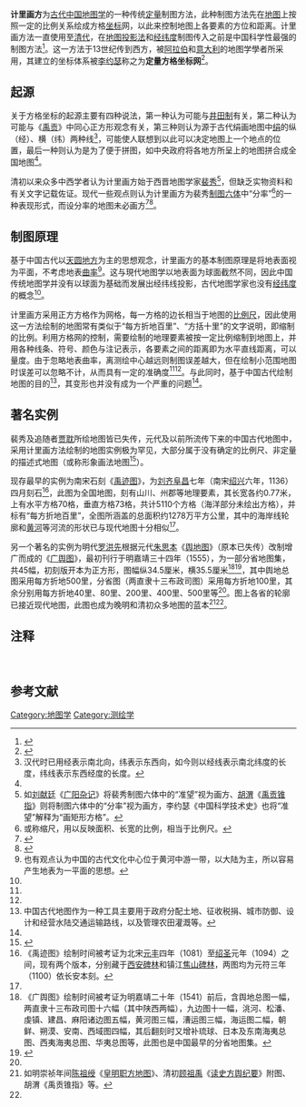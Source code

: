 {{multiple image
| align  = right
| direction = vertical
| width     = 280
| image1    = City of Haiyan in 1748.jpg
| caption1  = 
| image2    = City of Changxing in 1875.jpg
| caption2  = 以计里画方法绘制的两幅古代县城地图，上为清乾隆十三年（1748）《海盐县续图经》海盐全城图，图上标有“每方百步”，下为清光绪元年（1875）《长兴县志》县城图，图上标有“每方二十丈”，至清光绪年间，计里画方在方志舆图中已应用非常广泛<ref>{{cite journal zh |author=史五一|title=简析清代方志中的舆图|journal=广西地方志|accessdate=2014-05-18|date=2009年1月}}</ref>。
}}

'''计里画方'''为[[古代中国|古代中国]][[地图学|地图学]]的一种传统[[定量|定量]]制图方法，此种制图方法先在[[地图|地图]]上按照一定的比例关系绘成方格[[坐标|坐标]]网，以此来控制地图上各要素的方位和距离。计里画方法一直使用至[[清代|清代]]，在[[地图投影|地图投影法]]和[[经纬度|经纬度]]制图传入之前是中国科学性最强的制图方法<ref name="定义">{{cite journal zh |author=胡邦波|title=我国古代地图学传统的制图方法-计里画方|journal=地图|accessdate=2014-05-18|date=1990年1月}}</ref>。这一方法于13世纪传到西方，被[[阿拉伯|阿拉伯]]和[[意大利|意大利]]的地图学學者所采用，其建立的坐标体系被[[李约瑟|李约瑟]]称之为'''定量方格坐标网'''<ref name="特征">{{cite journal zh |author=姜道章|title=论传统中国地图学的特征|journal=自然科学史研究|accessdate=2014-05-18|date=1998年3月}}</ref>。

==起源==
关于方格坐标的起源主要有四种说法，第一种认为可能与[[井田制|井田制]]有关，第二种认为可能与《[[禹贡|禹贡]]》中同心正方形观念有关，第三种则认为源于古代绢画地图中[[绢|绢]]的纵（经）、横（纬）两种线<ref group="注">汉代时已用经表示南北向，纬表示东西向，如今则以经线表示南北纬度的长度，纬线表示东西经度的长度。</ref>，可能使人联想到以此可以决定地图上一个地点的位置，最后一种则认为是为了便于拼图，如中央政府将各地方所呈上的地图拼合成全国地图<ref name="特征" />。

清初以来众多中西学者认为计里画方始于西晋地图学家[[裴秀|裴秀]]<ref group="注">如[[刘献廷|刘献廷]]《[[广阳杂记|广阳杂记]]》将裴秀制图六体中的“准望”视为画方、[[胡渭|胡渭]]《[[禹贡锥指|禹贡锥指]]》则将制图六体中的“分率”视为画方，李约瑟《中国科学技术史》也将“准望”解释为“画矩形方格”。</ref>，但缺乏实物资料和有关文字记载佐证。现代一些观点则认为计里画方为裴秀[[制图六体|制图六体]]中“分率”<ref group="注">或称缩尺，用以反映面积、长宽的比例，相当于比例尺。</ref>的一种表现形式，而设分率的地图未必画方<ref name="方法">{{cite journal zh |author=曹婉如|title=中国古代地图绘制的理论和方法初探|journal=自然科学史研究|accessdate=2014-05-18|date=1983年3月}}</ref><ref>{{cite journal zh |author=卢良志|title=“计里画方”是起源于裴秀吗|journal=测绘通报|accessdate=2014-05-18|date=1981年1月}}</ref>。

==制图原理==
基于中国古代以[[天圆地方|天圆地方]]为主的思想观念，计里画方的基本制图原理是将地表面视为平面，不考虑地表[[曲率|曲率]]<ref group="注">也有观点认为中国的古代文化中心位于黄河中游一带，以大陆为主，所以容易产生地表为一平面的思想。</ref>。这与現代地图学以地表面为球面截然不同，因此中国传统地图学并没有以球面为基础而发展出经纬线投影，古代地图学家也没有[[经纬度|经纬度]]的概念<ref name="特征" />。

计里画方采用正方方格作为网格，每一方格的边长相当于地图的[[比例尺|比例尺]]，因此使用这一方法绘制的地图常有类似于“每方折地百里”、“方括十里”的文字说明，即缩制的比例。利用方格网的控制，需要绘制的地理要素被按一定比例缩制到地图上，并用各种线条、符号、颜色与注记表示，各要素之间的距离即为水平直线距离，可以量度。由于忽略地表曲率，离测绘中心越远则制图误差越大，但在绘制小范围地图时误差可以忽略不计，从而具有一定的准确度<ref name="定义" /><ref name="方法" />。与此同时，基于中国古代绘制地图的目的<ref group="注">中国古代地图作为一种工具主要用于政府分配土地、征收税捐、城市防御、设计和经营水陆交通运输路线，以及管理农田灌溉等。</ref>，其变形也并没有成为一个严重的问题<ref name="特征" />。

==著名实例==
裴秀及追随者[[贾耽|贾耽]]所绘地图皆已失传，元代及以前所流传下来的中国古代地图中，采用计里画方法绘制的地图实例极为罕见，大部分属于没有确定的比例尺、非定量的描述式地图（或称形象画法地图<ref name="类型">{{cite journal zh |author=孙果清|title=初探中国古代地图的类型及风格|journal=地图|accessdate=2014-05-18|date=1998年1月}}</ref>）。

现存最早的实例为南宋石刻《[[禹迹图|禹迹图]]》，为[[刘齐|刘齐]][[阜昌|阜昌]]七年（南宋[[绍兴_(南宋)|绍兴]]六年，1136）四月刻石<ref group="注">《禹迹图》绘制时间被考证为北宋[[元丰_(北宋)|元丰]]四年（1081）至[[绍圣|绍圣]]元年（1094）之间，现有两个版本，分别藏于[[西安碑林|西安碑林]]和镇江[[焦山碑林|焦山碑林]]，两图均为元符三年（1100）依长安本刻。</ref>，此图为全国地图，刻有山川、州郡等地理要素，其长宽各约0.77米，上有水平方格70格，垂直方格73格，共计5110个方格（海洋部分未绘出方格），并标有“每方折地百里”，全图所涵盖的总面积约1278万平方公里，其中的海岸线轮廓和[[黄河|黄河]]等河流的形状已与现代地图十分相似<ref name="定义" />。

另一个著名的实例为明代[[罗洪先|罗洪先]]根据元代[[朱思本|朱思本]]《[[舆地图_(朱思本绘制)|舆地图]]》（原本已失传）改制增广而成的《[[广舆图|广舆图]]》，最初刊行于明嘉靖三十四年（1555），为一部分省地图集，共45幅，初刻版开本为正方形，图幅纵34.5厘米，横35.5厘米<ref group="注">《广舆图》绘制时间被考证为明嘉靖二十年（1541）前后，含舆地总图一幅，两直隶十三布政司图十六幅（其中陕西两幅），九边图十一幅，洮河、松潘、虔镇、建昌、麻阳诸边图五幅，黄河图三幅，漕运图三幅，海运图二幅，朝鲜、朔漠、安南、西域图四幅，其后翻刻时又增补琉球、日本及东南海夷总图、西夷海夷总图、华夷总图等，此图也是中国最早的分省地图集。</ref><ref>{{cite book |author=浙江省测绘与地理信息局|title=《浙江古旧地图集》|year=2011|publisher=中国地图出版社|location=北京|pages=8}}</ref>，其中舆地总图采用每方折地500里，分省图（两直隶十三布政司图）采用每方折地100里，其余分别用每方折地40里、80里、200里、400里、500里等<ref name="类型" />。图上各省的轮廓已接近现代地图，此图也成为晚明和清初众多地图的蓝本<ref group="注">如明崇祯年间[[陈祖绶|陈祖绶]]《[[皇明职方地图|皇明职方地图]]》、清初[[顾祖禹|顾祖禹]]《[[读史方舆纪要|读史方舆纪要]]》附图、胡渭《禹贡锥指》等。</ref><ref name="定义" />。

== 注释 ==
{{reflist|group="注"|2}}　

== 参考文献 ==
{{Reflist|2}}

{{DEFAULTSORT:J}}
[[Category:地图学|Category:地图学]]
[[Category:测绘学|Category:测绘学]]